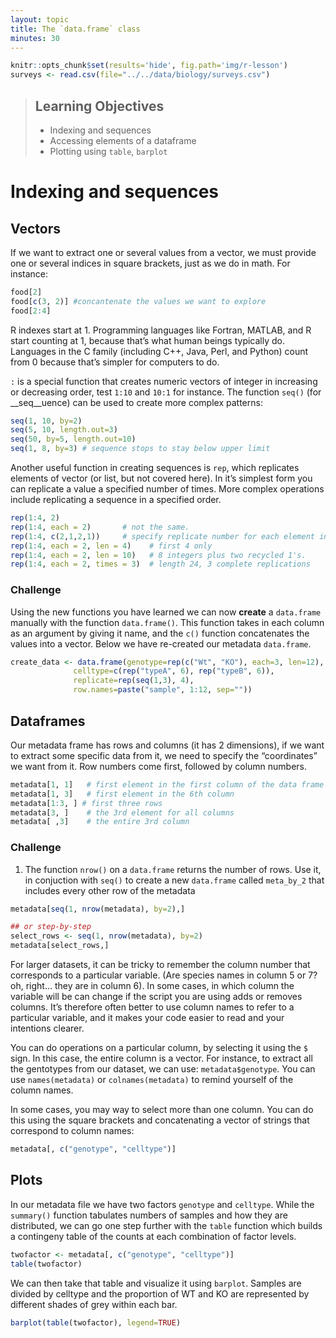 ```yaml
---
layout: topic
title: The `data.frame` class
minutes: 30
---
```


```r
knitr::opts_chunk$set(results='hide', fig.path='img/r-lesson')
surveys <- read.csv(file="../../data/biology/surveys.csv")
```

> ## Learning Objectives
> * Indexing and sequences
> * Accessing elements of a dataframe
> * Plotting using `table`, `barplot`



# Indexing and sequences

## Vectors

If we want to extract one or several values from a vector, we must provide one
or several indices in square brackets, just as we do in math. For instance:

```r
food[2]
food[c(3, 2)] #concantenate the values we want to explore
food[2:4]
```

R indexes start at 1. Programming languages like Fortran, MATLAB, and R start
counting at 1, because that's what human beings typically do. Languages in the C
family (including C++, Java, Perl, and Python) count from 0 because that's
simpler for computers to do.

`:` is a special function that creates numeric vectors of integer in increasing
or decreasing order, test `1:10` and `10:1` for instance. The function `seq()`
(for __seq__uence) can be used to create more complex patterns:

```r
seq(1, 10, by=2)
seq(5, 10, length.out=3)
seq(50, by=5, length.out=10)
seq(1, 8, by=3) # sequence stops to stay below upper limit
```
Another useful function in creating sequences is `rep`, which replicates elements of vector (or list, but not covered here).
In it's simplest form you can replicate a value a specified number of times. More complex operations include replicating a sequence in a specified order.

```r
rep(1:4, 2)
rep(1:4, each = 2)       # not the same.
rep(1:4, c(2,1,2,1))	 # specify replicate number for each element individually
rep(1:4, each = 2, len = 4)    # first 4 only
rep(1:4, each = 2, len = 10)   # 8 integers plus two recycled 1's.
rep(1:4, each = 2, times = 3)  # length 24, 3 complete replications
```

### Challenge

Using the new functions you have learned we can now **create** a `data.frame` manually with the function `data.frame()`. This function takes in each column as an argument by giving it name, and the `c()` function concatenates the values into a vector.
Below we have re-created our metadata `data.frame`.

```r

create_data <- data.frame(genotype=rep(c("Wt", "KO"), each=3, len=12),
			  celltype=c(rep("typeA", 6), rep("typeB", 6)),
			  replicate=rep(seq(1,3), 4),
			  row.names=paste("sample", 1:12, sep=""))
```

## Dataframes

Our metadata frame has rows and columns (it has 2 dimensions), if we want to
extract some specific data from it, we need to specify the "coordinates" we want
from it. Row numbers come first, followed by column numbers.

```r
metadata[1, 1]   # first element in the first column of the data frame
metadata[1, 3]   # first element in the 6th column
metadata[1:3, ] # first three rows
metadata[3, ]    # the 3rd element for all columns
metadata[ ,3]    # the entire 3rd column
```

### Challenge

1. The function `nrow()` on a `data.frame` returns the number of rows. Use it,
   in conjuction with `seq()` to create a new `data.frame` called
   `meta_by_2` that includes every other row of the metadata

```r
metadata[seq(1, nrow(metadata), by=2),]

## or step-by-step
select_rows <- seq(1, nrow(metadata), by=2)
metadata[select_rows,]
```
For larger datasets, it can be tricky to remember the column
number that corresponds to a particular variable. (Are species names in column 5
or 7? oh, right... they are in column 6). In some cases, in which column the
variable will be can change if the script you are using adds or removes
columns. It's therefore often better to use column names to refer to a
particular variable, and it makes your code easier to read and your intentions
clearer.

You can do operations on a particular column, by selecting it using the `$`
sign. In this case, the entire column is a vector. For instance, to extract all
the gentotypes from our dataset, we can use: `metadata$genotype`. You can use
`names(metadata)` or `colnames(metadata)` to remind yourself of the column names.

In some cases, you may way to select more than one column. You can do this using
the square brackets and concatenating a vector of strings that correspond to column names:

```r
metadata[, c("genotype", "celltype")]
```


## Plots
In our metadata file we have two factors `genotype` and `celltype`. While the `summary()` function tabulates numbers of samples and how they are distributed, we can go one step further with the `table` function which builds a contingeny table of the counts at each combination of factor levels. 

```r

twofactor <- metadata[, c("genotype", "celltype")]
table(twofactor) 
```

We can then take that table and visualize it using `barplot`. Samples are divided by celltype and the proportion of WT and KO are represented by different shades of grey within each bar.

```r
barplot(table(twofactor), legend=TRUE) 
```

